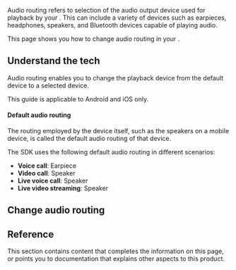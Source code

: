 
Audio routing refers to selection of the audio output device used for playback by your <Vpl k="CLIENT" />. This can include a variety of devices such as earpieces, headphones, speakers, and Bluetooth devices capable of playing audio.

<PlatformWrapper platform="android, ios, unity, react-native">
This page shows you how to change audio routing in your <Vpl k="CLIENT" />.

## Understand the tech

Audio routing enables you to change the playback device from the default device to a selected device.

<PlatformWrapper notAllowed="android, ios">
<Admonition type="info">
This guide is applicable to Android and iOS only.
</Admonition>
</PlatformWrapper>

#### Default audio routing

The routing employed by the device itself, such as the speakers on a mobile device, is called the default audio routing of that device.

The SDK uses the following default audio routing in different scenarios:

- **Voice call**: Earpiece
- **Video call**: Speaker
- **Live voice call**: Speaker
- **Live video streaming**: Speaker

## Change audio routing
<ProjectImplement/>

## Reference
This section contains content that completes the information on this page, or points you to documentation that explains other aspects to this product.

<Reference />

</PlatformWrapper>
<PlatformWrapper notAllowed="android, ios, unity, react-native">
<NotAvailable />
</PlatformWrapper>
